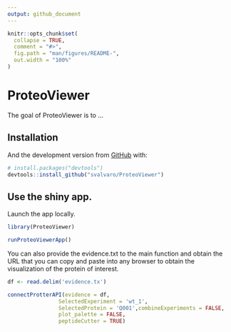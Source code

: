 ```yaml
---
output: github_document
---
```


<!-- README.md is generated from README.Rmd. Please edit that file -->

```r
knitr::opts_chunk$set(
  collapse = TRUE,
  comment = "#>",
  fig.path = "man/figures/README-",
  out.width = "100%"
)
```

# ProteoViewer

<!-- badges: start -->
<!-- badges: end -->

The goal of ProteoViewer is to ...

## Installation



And the development version from [GitHub](https://github.com/) with:

``` r
# install.packages("devtools")
devtools::install_github("svalvaro/ProteoViewer")
```
## Use the shiny app.

Launch the app locally.

```r

library(ProteoViewer)

runProteoViewerApp()

```



You can also provide the evidence.txt to the main function and obtain the 
URL that you can copy and paste into any browser to obtain the visualization of
the protein of interest.

```r
df <- read.delim('evidence.tx')

connectProtterAPI(evidence = df,
                SelectedExperiment = 'wt_1',
                SelectedProtein = 'Q001',combineExperiments = FALSE,
                plot_palette = FALSE,
                peptideCutter = TRUE)
```




